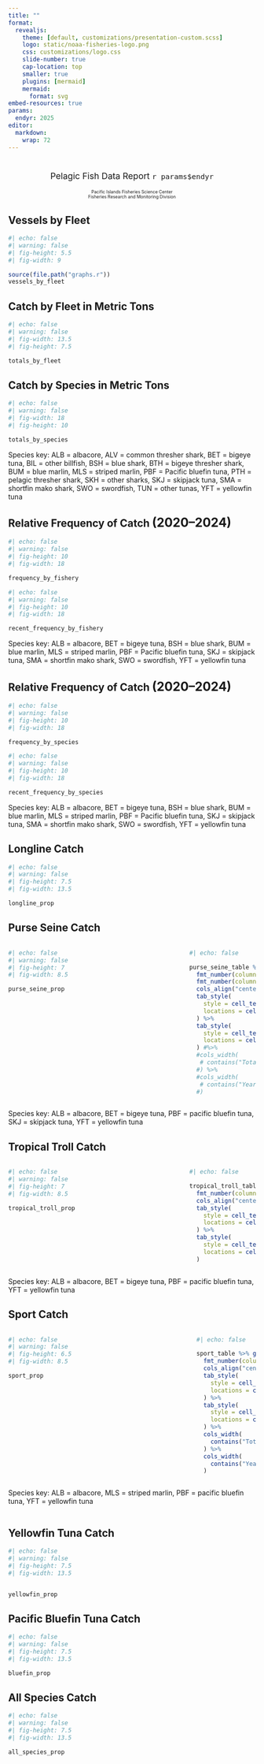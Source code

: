 ```yaml
---
title: ""
format: 
  revealjs:
    theme: [default, customizations/presentation-custom.scss]
    logo: static/noaa-fisheries-logo.png
    css: customizations/logo.css
    slide-number: true
    cap-location: top
    smaller: true
    plugins: [mermaid]
    mermaid:
      format: svg
embed-resources: true
params: 
  endyr: 2025
editor: 
  markdown: 
    wrap: 72
---
```


#  {.center}

::: {.titlebox style="text-align:center; font-size: 1.25em;"}
[Pelagic Fish Data Report `r params$endyr`]{.blue-title}

[Pacific Islands Fisheries Science Center]{.blue
style="font-size:0.5em;"} <br> [Fisheries Research and Monitoring
Division]{.blue style="font-size:0.5em;"}
:::

<!---This is how to add comments to a quarto file--->

## Vessels by Fleet

```r
#| echo: false
#| warning: false
#| fig-height: 5.5
#| fig-width: 9

source(file.path("graphs.r"))
vessels_by_fleet

```

## Catch by Fleet in Metric Tons

```r
#| echo: false
#| warning: false
#| fig-width: 13.5
#| fig-height: 7.5

totals_by_fleet

```

## Catch by Species in Metric Tons

```r
#| echo: false
#| warning: false
#| fig-width: 18
#| fig-height: 10

totals_by_species

```

::: key
Species key: ALB = albacore, ALV = common thresher shark, BET = bigeye
tuna, BIL = other billfish, BSH = blue shark, BTH = bigeye thresher
shark, BUM = blue marlin, MLS = striped marlin, PBF = Pacific bluefin
tuna, PTH = pelagic thresher shark, SKH = other sharks, SKJ = skipjack
tuna, SMA = shortfin mako shark, SWO = swordfish, TUN = other tunas, YFT
= yellowfin tuna
:::

## Relative Frequency of Catch [(2020–2024)]{.fragment data-fragment-index="1" style="font-size: 25px;"}

::::: r-stack
::: {.fragment .fade-out fragment-index="1"}
```r
#| echo: false
#| warning: false
#| fig-height: 10
#| fig-width: 18

frequency_by_fishery

```
:::

::: {.fragment .fade-in fragment-index="1"}
```r
#| echo: false
#| warning: false
#| fig-height: 10
#| fig-width: 18

recent_frequency_by_fishery

```
:::
:::::

::: key
Species key: ALB = albacore, BET = bigeye tuna, BSH = blue shark, BUM =
blue marlin, MLS = striped marlin, PBF = Pacific bluefin tuna, SKJ =
skipjack tuna, SMA = shortfin mako shark, SWO = swordfish, YFT =
yellowfin tuna
:::

## Relative Frequency of Catch [(2020–2024)]{.fragment data-fragment-index="1" style="font-size: 25px;"}

::::: r-stack
::: {.fragment .fade-out fragment-index="1"}
```r
#| echo: false
#| warning: false
#| fig-height: 10
#| fig-width: 18

frequency_by_species

```
:::

::: {.fragment .fade-in fragment-index="1"}
```r
#| echo: false
#| warning: false
#| fig-height: 10
#| fig-width: 18

recent_frequency_by_species

```
:::
:::::

::: key
Species key: ALB = albacore, BET = bigeye tuna, BSH = blue shark, BUM =
blue marlin, MLS = striped marlin, PBF = Pacific bluefin tuna, SKJ =
skipjack tuna, SMA = shortfin mako shark, SWO = swordfish, YFT =
yellowfin tuna
:::

## Longline Catch

```r
#| echo: false
#| warning: false
#| fig-height: 7.5
#| fig-width: 13.5

longline_prop
```


## Purse Seine Catch
::::: columns
:::{.column width="72%"}
```r
#| echo: false
#| warning: false
#| fig-height: 7
#| fig-width: 8.5

purse_seine_prop

```
:::

:::{.column width="28%" .scroll}
```r
#| echo: false

purse_seine_table %>% gt() %>%
  fmt_number(columns = !contains("Year"), decimals=0) %>% 
  fmt_number(columns = contains(c("ALB", "BET", "SKJ", "Total")), suffixing=TRUE, n_sigfig=3) %>% 
  cols_align("center", everything()) %>%
  tab_style(
    style = cell_text(size = px(12), weight = "bold", align = "center"),
    locations = cells_column_labels()
  ) %>% 
  tab_style(
    style = cell_text(size = px(12), align = "right"),
    locations = cells_body()
  ) #%>% 
  #cols_width(
   # contains("Total") ~ px(40)
  #) %>% 
  #cols_width(
   # contains("Year") ~ px(35)
  #)
```
:::
:::::

::: key
Species key: ALB = albacore, BET = bigeye tuna, PBF = pacific bluefin tuna, SKJ = skipjack tuna, YFT = yellowfin tuna
:::

## Tropical Troll Catch
::::: columns
:::{.column width="72%"}
```r
#| echo: false
#| warning: false
#| fig-height: 7
#| fig-width: 8.5

tropical_troll_prop

```
:::

:::{.column width="28%" .scroll}
```r
#| echo: false

tropical_troll_table %>% gt() %>%
  fmt_number(columns = !contains("Year"), decimals=0) %>% 
  cols_align("center", everything()) %>%
  tab_style(
    style = cell_text(size = px(13), weight = "bold", align = "center"),
    locations = cells_column_labels()
  ) %>% 
  tab_style(
    style = cell_text(size = px(13), align = "right"),
    locations = cells_body()
  ) 
```
:::
:::::

::: key
Species key: ALB = albacore, BET = bigeye tuna, PBF = pacific bluefin
tuna, YFT = yellowfin tuna
:::

## Sport Catch

::::: columns
::: {.column width="75%"}
```r
#| echo: false
#| warning: false
#| fig-height: 6.5
#| fig-width: 8.5

sport_prop

```
:::

::: {.column .scroll width="25%"}
```r
#| echo: false

sport_table %>% gt() %>%
  fmt_number(columns = !contains("Year"), decimals = 0) %>% 
  cols_align("center", everything()) %>%
  tab_style(
    style = cell_text(size = px(14), weight = "bold", align = "center"),
    locations = cells_column_labels()
  ) %>% 
  tab_style(
    style = cell_text(size = px(14), align = "right"),
    locations = cells_body()
  ) %>% 
  cols_width(
    contains("Total") ~ px(45)
  ) %>% 
  cols_width(
    contains("Year") ~ px(40)
  )

```
:::
:::::

::: key
Species key: ALB = albacore, MLS = striped marlin, PBF = pacific bluefin
tuna, YFT = yellowfin tuna
:::

::::: columns
:::
## Yellowfin Tuna Catch

```r
#| echo: false
#| warning: false
#| fig-height: 7.5
#| fig-width: 13.5


yellowfin_prop
```

## Pacific Bluefin Tuna Catch

```r
#| echo: false
#| warning: false
#| fig-height: 7.5
#| fig-width: 13.5

bluefin_prop

```

## All Species Catch

```r
#| echo: false
#| warning: false
#| fig-height: 7.5
#| fig-width: 13.5

all_species_prop

```